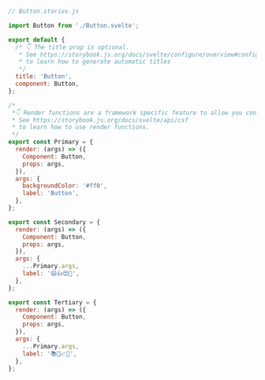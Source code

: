 ```js
// Button.stories.js

import Button from './Button.svelte';

export default {
  /* 👇 The title prop is optional.
   * See https://storybook.js.org/docs/svelte/configure/overview#configure-story-loading
   * to learn how to generate automatic titles
   */
  title: 'Button',
  component: Button,
};

/*
 *👇 Render functions are a framework specific feature to allow you control on how the component renders.
 * See https://storybook.js.org/docs/svelte/api/csf
 * to learn how to use render functions.
 */
export const Primary = {
  render: (args) => ({
    Component: Button,
    props: args,
  }),
  args: {
    backgroundColor: '#ff0',
    label: 'Button',
  },
};

export const Secondary = {
  render: (args) => ({
    Component: Button,
    props: args,
  }),
  args: {
    ...Primary.args,
    label: '😄👍😍💯',
  },
};

export const Tertiary = {
  render: (args) => ({
    Component: Button,
    props: args,
  }),
  args: {
    ...Primary.args,
    label: '📚📕📈🤓',
  },
};
```
